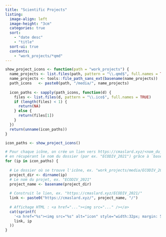 ```yaml
---
title: "Scientific Projects"
listing:
  image-align: left
  image-height: "3cm"
  categories: true
  sort: 
    - "date desc"
    - "title"
  sort-ui: true
  contents: 
    - "work_projects/*qmd"
---
```


```r
show_project_icons <- function(path = "work_projects") {
  name_projects <- list.files(path, pattern = "\\.qmd$", full.names = TRUE)
  name_projects <- tools::file_path_sans_ext(basename(name_projects))
  path_icons   <- paste0(path, "/media/", name_projects)
  
  icon_paths <- sapply(path_icons, function(d) {
    files <- list.files(d, pattern = "\\.ico$", full.names = TRUE)
    if (length(files) < 1) {
      return(NA)
    } else {
      return(files[1])
    }
  })
  return(unname(icon_paths))
}

icon_paths <- show_project_icons()

# Pour chaque icône, on crée un lien vers https://cmaslard.xyz/<nom_du_projet>/
# en récupérant le nom du dossier (par ex. "ECODIV_2021") grâce à `basename(dirname(ip))`.
for (ip in icon_paths) {
  
  # Le dossier où se trouve l'icône, ex. "work_projects/media/ECODIV_2021"
  project_dir <- dirname(ip)
  # Le nom du projet, ex. "ECODIV_2021"
  project_name <- basename(project_dir)
  
  # Construit le lien, ex. "https://cmaslard.xyz/ECODIV_2021/"
  link <- paste0("https://cmaslard.xyz/", project_name, "/")
  
  # Affichage HTML : <a href="..."><img src="..." /></a>
  cat(sprintf(
    '<a href="%s"><img src="%s" alt="icon" style="width:32px; margin: 5px;" /></a>\n',
    link, ip
  ))
}
```